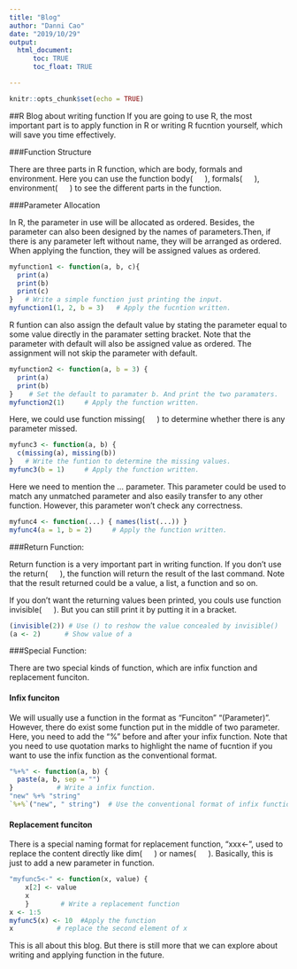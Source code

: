 ```yaml
---
title: "Blog"
author: "Danni Cao"
date: "2019/10/29"
output: 
  html_document:
      toc: TRUE
      toc_float: TRUE

---
```


```r
knitr::opts_chunk$set(echo = TRUE)
```

##R Blog about writing function
If you are going to use R, the most important part is to apply function in R or writing R fucntion yourself, which will save you time effectively.

###Function Structure

There are three parts in R function, which are body, formals and environment. Here you can use the function body( &emsp; ), formals( &emsp; ), environment( &emsp; ) to see the different parts in the function. 

###Parameter Allocation

In R, the parameter in use will be allocated as ordered. Besides, the parameter can also been designed by the names of parameters.Then, if there is any parameter left without name, they will be arranged as ordered. When applying the function, they will be assigned values as ordered.

```r
myfunction1 <- function(a, b, c){
  print(a)
  print(b)
  print(c)
}   # Write a simple function just printing the input.
myfunction1(1, 2, b = 3)   # Apply the fucntion written.
```

R funtion can also assign the default value by stating the parameter equal to some value directly in the paramater setting bracket. Note that the parameter with default will also be assigned value as ordered. The assignment will not skip the parameter with default.

```r
myfunction2 <- function(a, b = 3) { 
  print(a) 
  print(b) 
}    # Set the default to paramater b. And print the two paramaters.
myfunction2(1)     # Apply the function written.
```

Here, we could use function missing( &emsp; ) to determine whether there is any parameter missed.

```r
myfunc3 <- function(a, b) { 
  c(missing(a), missing(b)) 
}   # Write the funtion to determine the missing values.
myfunc3(b = 1)     # Apply the function written.
```

Here we need to mention the ... parameter. This parameter could be used to match any unmatched parameter and also easily transfer to any other function. However, this parameter won't check any correctness.

```r
myfunc4 <- function(...) { names(list(...)) }
myfunc4(a = 1, b = 2)     # Apply the function written.
```

###Return Function:

Return function is a very important part in writing function. If you don't use the return( &emsp; ), the function will return the result of the last command. Note that the result returned could be a value, a list, a function and so on.

If you don't want the returning values been printed, you couls use function invisible( &emsp; ). But you can still print it by putting it in a bracket.

```r
(invisible(2)) # Use () to reshow the value concealed by invisible()
(a <- 2)      # Show value of a
```

###Special Function:

There are two special kinds of function, which are infix function and replacement funciton.

#### Infix funciton

We will usually use a function in the format as "Funciton" "(Parameter)". However, there do exist some function put in the middle of two parameter. Here, you need to add the "%" before and after your infix function. Note that you need to use 
quotation marks to highlight the name of fucntion if you want to use the infix function as the conventional format.

```r
"%+%" <- function(a, b) {
  paste(a, b, sep = "")
}           # Write a infix function.
"new" %+% "string" 
`%+%`("new", " string")  # Use the conventional format of infix function
```

#### Replacement funciton

There is a special naming format for replacement function, "xxx<-", used to replace the content directly like dim( &emsp; ) or names( &emsp; ). Basically, this is just to add a new parameter in function.

```r
"myfunc5<-" <- function(x, value) {
    x[2] <- value
    x
    }        # Write a replacement function
x <- 1:5
myfunc5(x) <- 10  #Apply the function
x           # replace the second element of x
```

This is all about this blog. But there is still more that we can explore about writing and applying function in the future.

















